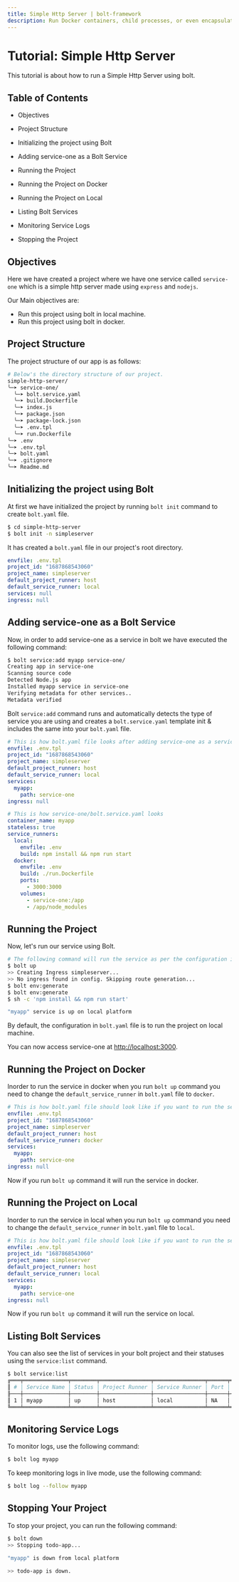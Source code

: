 ```yaml
---
title: Simple Http Server | bolt-framework
description: Run Docker containers, child processes, or even encapsulate your entire project within a VM, all under one unified API.
---
```




<Meta title="Tutorials/Simple Http Server" />

# Tutorial: Simple Http Server

This tutorial is about how to run a Simple Http Server using bolt.

## Table of Contents

- Objectives

- Project Structure

- Initializing the project using Bolt

- Adding service-one as a Bolt Service

- Running the Project

- Running the Project on Docker

- Running the Project on Local

- Listing Bolt Services

- Monitoring Service Logs

- Stopping the Project

## Objectives

Here we have created a project where we have one service called `service-one` which is a simple http server made using `express` and `nodejs`.

Our Main objectives are:

- Run this project using bolt in local machine.
- Run this project using bolt in docker.

## Project Structure

The project structure of our app is as follows:

```bash
# Below's the directory structure of our project.
simple-http-server/
╰─➤ service-one/
  ╰─➤ bolt.service.yaml
  ╰─➤ build.Dockerfile
  ╰─➤ index.js
  ╰─➤ package.json
  ╰─➤ package-lock.json
  ╰─➤ .env.tpl
  ╰─➤ run.Dockerfile
╰─➤ .env
╰─➤ .env.tpl
╰─➤ bolt.yaml
╰─➤ .gitignore
╰─➤ Readme.md
```

## Initializing the project using Bolt

At first we have initialized the project by running `bolt init` command to create `bolt.yaml` file.

```bash
$ cd simple-http-server
$ bolt init -n simpleserver
```

It has created a `bolt.yaml` file in our project's root directory.

```yaml
envfile: .env.tpl
project_id: "1687868543060"
project_name: simpleserver
default_project_runner: host
default_service_runner: local
services: null
ingress: null
```

## Adding service-one as a Bolt Service

Now, in order to add service-one as a service in bolt we have executed the following command:

```bash
$ bolt service:add myapp service-one/
Creating app in service-one
Scanning source code
Detected Node.js app
Installed myapp service in service-one
Verifying metadata for other services..
Metadata verified
```

Bolt `service:add` command runs and automatically detects the type of service you are using and creates a `bolt.service.yaml` template init & includes the same into your `bolt.yaml` file.

```yaml
# This is how bolt.yaml file looks after adding service-one as a service
envfile: .env.tpl
project_id: "1687868543060"
project_name: simpleserver
default_project_runner: host
default_service_runner: local
services:
  myapp:
    path: service-one
ingress: null
```

```yaml
# This is how service-one/bolt.service.yaml looks
container_name: myapp
stateless: true
service_runners:
  local:
    envfile: .env
    build: npm install && npm run start
  docker:
    envfile: .env
    build: ./run.Dockerfile
    ports:
      - 3000:3000
    volumes:
      - service-one:/app
      - /app/node_modules
```
## Running the Project

Now, let's run our service using Bolt.

```bash
# The following command will run the service as per the configuration in bolt.yaml file
$ bolt up
>> Creating Ingress simpleserver...
>> No ingress found in config. Skipping route generation...
$ bolt env:generate
$ bolt env:generate
$ sh -c 'npm install && npm run start'

"myapp" service is up on local platform
```

By default, the configuration in `bolt.yaml` file is to run the project on local machine.

You can now access service-one at [http://localhost:3000](http://localhost:3000).

## Running the Project on Docker

Inorder to run the service in docker when you run `bolt up` command you need to change the `default_service_runner` in `bolt.yaml` file to `docker`.

```yaml
# This is how bolt.yaml file should look like if you want to run the service in docker
envfile: .env.tpl
project_id: "1687868543060"
project_name: simpleserver
default_project_runner: host
default_service_runner: docker
services:
  myapp:
    path: service-one
ingress: null
```

Now if you run `bolt up` command it will run the service in docker.

## Running the Project on Local

Inorder to run the service in local when you run `bolt up` command you need to change the `default_service_runner` in `bolt.yaml` file to `local`.

```yaml
# This is how bolt.yaml file should look like if you want to run the service on local
envfile: .env.tpl
project_id: "1687868543060"
project_name: simpleserver
default_project_runner: host
default_service_runner: local
services:
  myapp:
    path: service-one
ingress: null
```

Now if you run `bolt up` command it will run the service on local.


## Listing Bolt Services

You can also see the list of services in your bolt project and their statuses using the `service:list` command.

```bash
$ bolt service:list
╔═══╤══════════════╤════════╤════════════════╤════════════════╤══════╤═══════════╗
║ # │ Service Name │ Status │ Project Runner │ Service Runner │ Port │ ProcessId ║
╟───┼──────────────┼────────┼────────────────┼────────────────┼──────┼───────────╢
║ 1 │ myapp        │ up     │ host           │ local          │ NA   │ 13899     ║
╚═══╧══════════════╧════════╧════════════════╧════════════════╧══════╧═══════════╝
```

## Monitoring Service Logs

To monitor logs, use the following command:

```bash
$ bolt log myapp
```

To keep monitoring logs in live mode, use the following command:

```bash
$ bolt log --follow myapp
```

## Stopping Your Project

To stop your project, you can run the following command:

```bash
$ bolt down
>> Stopping todo-app...

"myapp" is down from local platform

>> todo-app is down.
```

